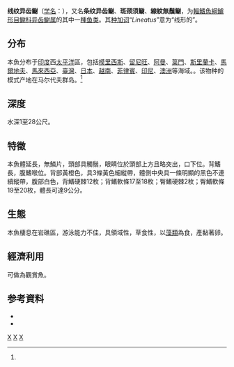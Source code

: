 {{Speciesbox
| status = LC
| status_system = IUCN3.1
| status_ref = <ref>{{cite iucn | author = Williams, J.T. | year = 2014 | title = ''Ecsenius lineatus'' | work = [[The_IUCN_Red_List_of_Threatened_Species|The IUCN Red List of Threatened Species]] | volume = 2014 | page = e.T48342329A48346892 | url = http://dx.doi.org/10.2305/IUCN.UK.2014-3.RLTS.T48342329A48346892.en | accessdate = 3 March 2019}}</ref>
| image = EcsenLineatJulienBidet.jpg
| genus = Ecsenius
| species = lineatus
| authority = (Klausewitz, 1962)<ref name='id8044'>{{cite web| url =http://www.bioinfo.cn/db05/BjdwSpecies.php?action=view&id=8044| title =条纹异齿鳚| work =《中国动物物种编目数据库》| publisher =中国科学院微生物研究所| author =中国科学院动物研究所| accessdate =2009-04-16| deadurl =yes| archiveurl =https://web.archive.org/web/20160305010335/http://www.bioinfo.cn/db05/BjdwSpecies.php?action=view&id=8044| archivedate =2016-03-05}}</ref>
| synonyms =
}}

'''线纹异齿鳚'''（[[学名|学名]]：{{lang|la|''Ecsenius lineatus''}}），又名'''条纹异齿鳚'''、'''斑颈须鳚'''、'''線紋無鬚鳚'''，为[[輻鰭魚綱|輻鰭魚綱]][[鱸形目|鱸形目]][[鳚科|鳚科]][[异齿鳚属|异齿鳚属]]的其中一[[種|種]][[鱼类|鱼类]]。其[[种加词|种加词]]“''Lineatus''”意为“线形的”。

==分布==
本魚分布于[[印度|印度]]西[[太平洋|太平洋]]區，包括[[模里西斯|模里西斯]]、[[留尼旺|留尼旺]]、[[阿曼|阿曼]]、[[葉門|葉門]]、[[斯里蘭卡|斯里蘭卡]]、[[馬爾地夫|馬爾地夫]]、[[馬來西亞|馬來西亞]]、[[臺灣|臺灣]]、[[日本|日本]]、[[越南|越南]]、[[菲律賓|菲律賓]]、[[印尼|印尼]]、[[澳洲|澳洲]]等海域。。该物种的模式产地在马尔代夫群岛。<ref name='id8044'/>

==深度==
水深1至28公尺。

==特徵==
本魚體延長，無鱗片，頭部具觸鬚，眼睛位於頭部上方且略突出，口下位。背鰭長，腹鰭喉位。背部黃橙色，具3條黃色細縱帶，體側中央具一條明顯的黑色不連續縱帶，腹部白色，背鰭硬棘12枚；背鰭軟條17至18枚；臀鰭硬棘2枚；臀鰭軟條19至20枚，體長可達9公分。

==生態==
本魚棲息在岩礁區，游泳能力不佳，具領域性，草食性，以[[藻類|藻類]]為食，產黏著卵。

==經濟利用==
可做為觀賞魚。

==参考資料==
{{reflist}}
* {{FishBase_species|genus=Ecsenius|species=lineatus|year=2011|month=12}}
* {{TaiBNET| zh=線紋無鬚鳚 | id=381412 | binomial=Ecsenius lineatus | authority=Klausewitz, 1962 | var= | accessdate=2013-01-24}}
{{Taxonbar|from=Q2621194}}

[[Category:觀賞魚|X]]
[[Category:异齿鳚属|X]]
[[Category:1962年描述的鱼类|X]]


{{鱸形目小作品}}